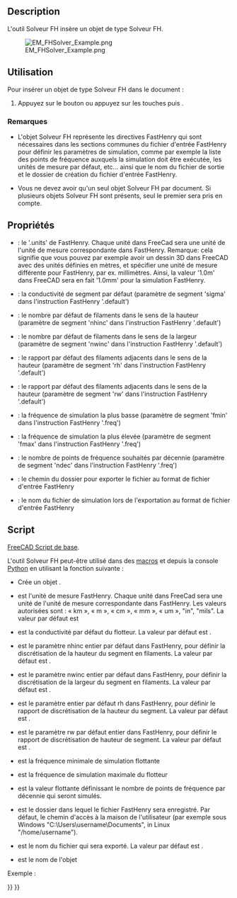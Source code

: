 <languages/>

{{Docnav/fr
|[[EM_FHPort/fr|Port FH]]
|[[EM_FHInputFile/fr|Fichier entrée FH]]
|[[EM_Workbench/fr||Atelier EM]]
|IconL=EM_FHPort.svg
|IconR=EM_FHInputFile.svg
|IconC=EMWorkbench.svg
}}

{{GuiCommand/fr
|Name=EM FHSolver
|Name/fr=EM Solveur FH
|MenuLocation=EM → FHSolver
|Workbenches=[[EM_Workbench/fr|EM]]
|Shortcut={{KEY|E}} {{KEY|X}}
|Version=0.17
|SeeAlso=[[EM_FHInputFile/fr|EM  Fichier entrée FH]], [[EM_FHNode/fr|EM Noeud FH]], [[EM_FHSegment/fr|EM Segment FH]], [[EM_FHPath/fr|EM Chemin Fh]], [[EM_FHPlane/fr|EM Plan FH]], [[EM_FHEquiv/fr|EM Equivalence FH]], [[EM_FHPort/fr|EM Port FH]]
}}

==Description==

L'outil Solveur FH insère un objet de type Solveur FH.

[[Image:EM_FHSolver_Example.png]]

{{Caption|Objet Solveur FH}}

<span id="Usage"></span>
==Utilisation==

Pour insérer un objet de type Solveur FH dans le document :

# Appuyez sur le bouton {{Button|[[Image:EM_FHSolver.svg|16px]] [[EM_FHSolver/fr|EM FHSolver]]}} ou appuyez sur les touches {{KEY|E}} puis {{KEY|X}}.

<span id="Remarks"></span>
===Remarques===

* L'objet Solveur FH représente les directives FastHenry qui sont nécessaires dans les sections communes du fichier d'entrée FastHenry pour définir les paramètres de simulation, comme par exemple la liste des points de fréquence auxquels la simulation doit être exécutée, les unités de mesure par défaut, etc... ainsi que le nom du fichier de sortie et le dossier de création du fichier d'entrée FastHenry.

* Vous ne devez avoir qu'un seul objet Solveur FH par document. Si plusieurs objets Solveur FH sont présents, seul le premier sera pris en compte.

<span id="Properties"></span>
==Propriétés==

* {{PropertyData|Units}} : le '.units' de FastHenry. Chaque unité dans FreeCad sera une unité de l'unité de mesure correspondante dans FastHenry. Remarque: cela signifie que vous pouvez par exemple avoir un dessin 3D dans FreeCAD avec des unités définies en mètres, et spécifier une unité de mesure différente pour FastHenry, par ex. millimètres. Ainsi, la valeur '1.0m' dans FreeCAD sera en fait '1.0mm' pour la simulation FastHenry.
* {{PropertyData|Sigma}} : la conductivité de segment par défaut (paramètre de segment 'sigma' dans l'instruction FastHenry '.default')
* {{PropertyData|nhinc}} : le nombre par défaut de filaments dans le sens de la hauteur (paramètre de segment 'nhinc' dans l'instruction FastHenry '.default')
* {{PropertyData|nwinc}} : le nombre par défaut de filaments dans le sens de la largeur (paramètre de segment 'nwinc' dans l'instruction FastHenry '.default')
* {{PropertyData|rh}} : le rapport par défaut des filaments adjacents dans le sens de la hauteur (paramètre de segment 'rh' dans l'instruction FastHenry '.default')
* {{PropertyData|rw}} : le rapport par défaut des filaments adjacents dans le sens de la hauteur (paramètre de segment 'rw' dans l'instruction FastHenry '.default')
* {{PropertyData|fmin}} : la fréquence de simulation la plus basse (paramètre de segment 'fmin' dans l'instruction FastHenry '.freq')
* {{PropertyData|fmax}} : la fréquence de simulation la plus élevée (paramètre de segment 'fmax' dans l'instruction FastHenry '.freq')
* {{PropertyData|ndec}} : le nombre de points de fréquence souhaités par décennie (paramètre de segment 'ndec' dans l'instruction FastHenry '.freq')
* {{PropertyData|Folder}} : le chemin du dossier pour exporter le fichier au format de fichier d'entrée FastHenry
* {{PropertyData|Filename}} : le nom du fichier de simulation lors de l'exportation au format de fichier d'entrée FastHenry

<span id="Scripting"></span>
==Script==

{{Emphasis|Voir aussi :}} [[FreeCAD_Scripting_Basics/fr|FreeCAD Script de base]].

L'outil Solveur FH peut-être utilisé dans des [[Macros/fr|macros]] et depuis la console [[Python/fr|Python]] en utilisant la fonction suivante :

{{Code|code=
node = makeFHSolver(units=None, sigma=None, nhinc=None, nwinc=None, rh=None, rw=None, fmin=None, fmax=None, ndec=None, folder=None, filename=None, name='FHSolver')
}}

* Crée un objet {{incode|FHSolver}}.
* {{incode|units}} est l'unité de mesure FastHenry. Chaque unité dans FreeCad sera une unité de l'unité de mesure correspondante dans FastHenry. Les valeurs autorisées sont : « km », « m », « cm », « mm », « um », "in", "mils". La valeur par défaut est {{incode|EMFHSOLVER_DEFUNITS}}
* {{incode|sigma}} est la conductivité par défaut du flotteur. La valeur par défaut est {{incode|EMFHSOLVER_DEF_SEGSIGMA}}.
* {{incode|nhinc}} est le paramètre nhinc entier par défaut dans FastHenry, pour définir la discrétisation de la hauteur du segment en filaments. La valeur par défaut est {{incode|EMFHSOLVER_DEFNHINC}}.
* {{incode|nwinc}} est le paramètre nwinc entier par défaut dans FastHenry, pour définir la discrétisation de la largeur du segment en filaments. La valeur par défaut est {{incode|EMFHSOLVER_DEFNWINC}}.
* {{incode|rh}} est le paramètre entier par défaut rh dans FastHenry, pour définir le rapport de discrétisation de la hauteur du segment. La valeur par défaut est {{incode|EMFHSOLVER_DEFRH}}.
* {{incode|rw}} est le paramètre rw par défaut entier dans FastHenry, pour définir le rapport de discrétisation de hauteur de segment. La valeur par défaut est {{incode|EMFHSOLVER_DEFRW}}.
* {{incode|fmin}} est la fréquence minimale de simulation flottante
* {{incode|fmax}} est la fréquence de simulation maximale du flotteur
* {{incode|ndec}} est la valeur flottante définissant le nombre de points de fréquence par décennie qui seront simulés.
* {{incode|folder}} est le dossier dans lequel le fichier FastHenry sera enregistré. Par défaut, le chemin d'accès à la maison de l'utilisateur (par exemple sous Windows "C:\Users\username\Documents", in Linux "/home/username").
* {{incode|filename}} est le nom du fichier qui sera exporté. La valeur par défaut est {{incode|EMFHSOLVER_DEF_FILENAME}}.
* {{incode|name}} est le nom de l'objet

Exemple :

{{Code|code=
import FreeCAD, EM

fhsolver = EM.makeFHSolver()
}}


{{Docnav/fr
|[[EM_FHPort/fr|Port FH]]
|[[EM_FHInputFile/fr|Fichier entrée FH]]
|[[EM_Workbench/fr||Atelier EM]]
|IconL=EM_FHPort.svg
|IconR=EM_FHInputFile.svg
|IconC=EMWorkbench.svg
}}

{{EM Tools navi{{#translation:}}}}
{{Userdocnavi{{#translation:}}}}